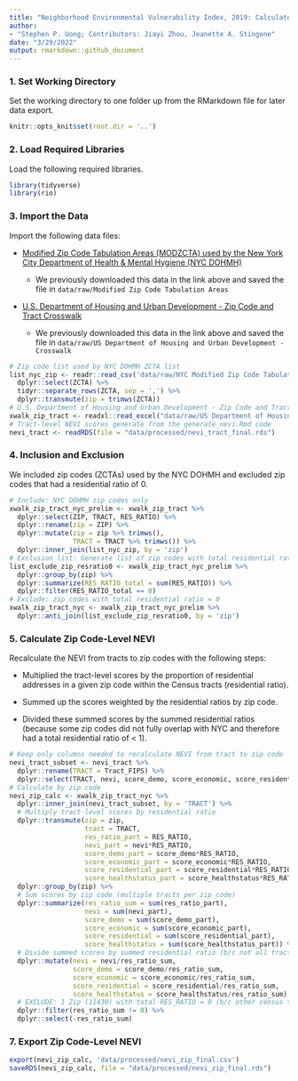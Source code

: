```yaml
---
title: "Neighborhood Environmental Vulnerability Index, 2019: Calculate Zip Code-Level NEVI"
author: 
- "Stephen P. Uong; Contributors: Jiayi Zhou, Jeanette A. Stingone"
date: "3/29/2022"
output: rmarkdown::github_document
---
```


### 1. Set Working Directory

Set the working directory to one folder up from the RMarkdown file for later data export.

```r
knitr::opts_knit$set(root.dir = '..') 
```

### 2. Load Required Libraries

Load the following required libraries.

```r
library(tidyverse)
library(rio)
```

### 3. Import the Data

Import the following data files:

-   [Modified Zip Code Tabulation Areas (MODZCTA) used by the New York City Department of Health & Mental Hygiene (NYC DOHMH)](https://data.cityofnewyork.us/Health/Modified-Zip-Code-Tabulation-Areas-MODZCTA-/pri4-ifjk)

    -   We previously downloaded this data in the link above and saved the file in `data/raw/Modified Zip Code Tabulation Areas`

-   [U.S. Department of Housing and Urban Development - Zip Code and Tract Crosswalk](https://www.huduser.gov/portal/datasets/usps_crosswalk.html)

    -   We previously downloaded this data in the link above and saved the file in `data/raw/US Department of Housing and Urban Development - Crosswalk`

```r
# Zip code list used by NYC DOHMH ZCTA list
list_nyc_zip <- readr::read_csv('data/raw/NYC Modified Zip Code Tabulation Areas/Modified_Zip_Code_Tabulation_Areas__MODZCTA_.csv') %>% 
  dplyr::select(ZCTA) %>% 
  tidyr::separate_rows(ZCTA, sep = ',') %>% 
  dplyr::transmute(zip = trimws(ZCTA))
# U.S. Department of Housing and Urban Development - Zip Code and Tract Crosswalk
xwalk_zip_tract <- readxl::read_excel("data/raw/US Department of Housing and Urban Development - Crosswalk/ZIP_TRACT_122019.xlsx", col_types = c(rep('guess',2),rep('numeric',4)))
# Tract-level NEVI scores generate from the generate_nevi.Rmd code
nevi_tract <- readRDS(file = "data/processed/nevi_tract_final.rds")
```

### 4. Inclusion and Exclusion

We included zip codes (ZCTAs) used by the NYC DOHMH and excluded zip codes that had a residential ratio of 0.

```r
# Include: NYC DOHMH zip codes only
xwalk_zip_tract_nyc_prelim <- xwalk_zip_tract %>%
  dplyr::select(ZIP, TRACT, RES_RATIO) %>% 
  dplyr::rename(zip = ZIP) %>% 
  dplyr::mutate(zip = zip %>% trimws(),
                TRACT = TRACT %>% trimws()) %>% 
  dplyr::inner_join(list_nyc_zip, by = 'zip')
# Exclusion list: Generate list of zip codes with total residential ratio = 0 (30 NYC zip codes)
list_exclude_zip_resratio0 <- xwalk_zip_tract_nyc_prelim %>% 
  dplyr::group_by(zip) %>% 
  dplyr::summarize(RES_RATIO_total = sum(RES_RATIO)) %>% 
  dplyr::filter(RES_RATIO_total == 0)
# Exclude: zip codes with total residential ratio = 0
xwalk_zip_tract_nyc <- xwalk_zip_tract_nyc_prelim %>% 
  dplyr::anti_join(list_exclude_zip_resratio0, by = 'zip')
```

### 5. Calculate Zip Code-Level NEVI

Recalculate the NEVI from tracts to zip codes with the following steps:

-   Multiplied the tract-level scores by the proportion of residential addresses in a given zip code within the Census tracts (residential ratio).

-   Summed up the scores weighted by the residential ratios by zip code.

-   Divided these summed scores by the summed residential ratios (because some zip codes did not fully overlap with NYC and therefore had a total residential ratio of \< 1).

```r
# Keep only columns needed to recalculate NEVI from tract to zip code
nevi_tract_subset <- nevi_tract %>% 
  dplyr::rename(TRACT = Tract_FIPS) %>% 
  dplyr::select(TRACT, nevi, score_demo, score_economic, score_residential, score_healthstatus)
# Calculate by zip code
nevi_zip_calc <- xwalk_zip_tract_nyc %>%
  dplyr::inner_join(nevi_tract_subset, by = 'TRACT') %>% 
  # Multiply tract-level scores by residential ratio
  dplyr::transmute(zip = zip,
                   tract = TRACT,
                   res_ratio_part = RES_RATIO,
                   nevi_part = nevi*RES_RATIO,
                   score_demo_part = score_demo*RES_RATIO,
                   score_economic_part = score_economic*RES_RATIO,
                   score_residential_part = score_residential*RES_RATIO,
                   score_healthstatus_part = score_healthstatus*RES_RATIO) %>% 
  dplyr::group_by(zip) %>% 
  # Sum scores by zip code (multiple tracts per zip code)
  dplyr::summarize(res_ratio_sum = sum(res_ratio_part),
                   nevi = sum(nevi_part),
                   score_demo = sum(score_demo_part),
                   score_economic = sum(score_economic_part),
                   score_residential = sum(score_residential_part),
                   score_healthstatus = sum(score_healthstatus_part)) %>% 
  # Divide summed scores by summed residential ratio (b/c not all tracts in crosswalk file was in the NEVI tract dataset)
  dplyr::mutate(nevi = nevi/res_ratio_sum,
                score_demo = score_demo/res_ratio_sum,
                score_economic = score_economic/res_ratio_sum,
                score_residential = score_residential/res_ratio_sum,
                score_healthstatus = score_healthstatus/res_ratio_sum) %>% 
  # EXCLUDE: 1 Zip (11430) with total RES_RATIO = 0 (b/c other census tract in zip code was not in census tract dataset, excluded b/c pop <20 or missing feature)
  dplyr::filter(res_ratio_sum != 0) %>% 
  dplyr::select(-res_ratio_sum)
```

### 7. Export Zip Code-Level NEVI

```r
export(nevi_zip_calc, 'data/processed/nevi_zip_final.csv')
saveRDS(nevi_zip_calc, file = "data/processed/nevi_zip_final.rds")
```

